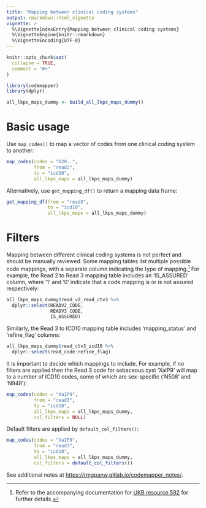 ```yaml
---
title: "Mapping between clinical coding systems"
output: rmarkdown::html_vignette
vignette: >
  %\VignetteIndexEntry{Mapping between clinical coding systems}
  %\VignetteEngine{knitr::rmarkdown}
  %\VignetteEncoding{UTF-8}
---
```


```r
knitr::opts_chunk$set(
  collapse = TRUE,
  comment = "#>"
)
```

```r
library(codemapper)
library(dplyr)

all_lkps_maps_dummy <- build_all_lkps_maps_dummy()
```

# Basic usage

Use `map_codes()` to map a vector of codes from one clinical coding system to another:

```r
map_codes(codes = "G20..",
          from = "read2",
          to = "icd10",
          all_lkps_maps = all_lkps_maps_dummy)
```

Alternatively, use `get_mapping_df()` to return a mapping data frame:

```r
get_mapping_df(from = "read3",
               to = "icd10",
               all_lkps_maps = all_lkps_maps_dummy)
```

# Filters

Mapping between different clinical coding systems is not perfect and should be manually reviewed. Some mapping tables list multiple possible code mappings, with a separate column indicating the type of mapping.[^1] For example, the Read 2 to Read 3 mapping table includes an 'IS_ASSURED' column, where '1' and '0' indicate that a code mapping is or is not assured respectively:

[^1]: Refer to the accompanying documentation for [UKB resource 592](https://biobank.ndph.ox.ac.uk/ukb/refer.cgi?id=592 "Clinical coding classification systems and maps") for further details.

```r
all_lkps_maps_dummy$read_v2_read_ctv3 %>% 
  dplyr::select(READV2_CODE,
                READV3_CODE,
                IS_ASSURED)
```

Similarly, the Read 3 to ICD10 mapping table includes 'mapping_status' and 'refine_flag' columns:

```r
all_lkps_maps_dummy$read_ctv3_icd10 %>% 
  dplyr::select(read_code:refine_flag)
```

It is important to decide which mappings to include. For example, if no filters are applied then the Read 3 code for sebaceous cyst 'XaIP9' will map to a number of ICD10 codes, some of which are sex-specific ('N508' and 'N948'):

```r
map_codes(codes = "XaIP9",
          from = "read3",
          to = "icd10",
          all_lkps_maps = all_lkps_maps_dummy,
          col_filters = NULL)
```

Default filters are applied by `default_col_filters()`:

```r
map_codes(codes = "XaIP9",
          from = "read3",
          to = "icd10",
          all_lkps_maps = all_lkps_maps_dummy,
          col_filters = default_col_filters())
```

See additional notes at <https://rmgpanw.gitlab.io/codemapper_notes/>.
